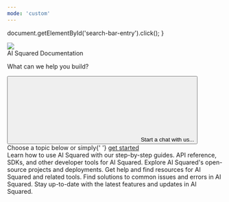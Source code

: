 ```yaml
---
mode: 'custom'
---
```


  document.getElementById('search-bar-entry').click();
}

<div
  className="relative w-full flex items-center justify-center"
  style={{ height: '31.25rem', backgroundColor: '#1F1F33', overflow: 'hidden' }}
>
  <div style={{ flex: 'none' }}>
    <img
      className="pointer-events-none"
      src="/images/aisquared_banner.png"
    />
  </div>
  <div style={{ position: 'absolute', textAlign: 'center' }}>
    <div
      style={{
        color: 'white',
        fontWeight: '400',
        fontSize: '48px',
        margin: '0',
      }}
    >
      AI Squared Documentation
    </div>
    <p
      style={{
        color: 'white',
        fontWeight: '400',
        fontSize: '20px',
        opacity: '0.7',
      }}
    >
      What can we help you build?
    </p>
    <button
      type="button"
      className="mx-auto w-full flex items-center text-sm leading-6 shadow-sm text-gray-400 bg-white ring-1 ring-gray-400/20 focus:outline-primary"
      id="home-search-entry"
      style={{
        maxWidth: '24rem',
        borderRadius: '4px',
        marginTop: '3rem',
        paddingLeft: '0.75rem',
        paddingRight: '0.75rem',
        paddingTop: '0.75rem',
        paddingBottom: '0.75rem',
      }}
      onClick={openSearch}
    >
      <svg
        className="h-4 w-4 ml-1.5 mr-3 flex-none bg-gray-500 hover:bg-gray-600 dark:bg-white/50 dark:hover:bg-white/70"
        style={{
          maskImage:
            'url("https://mintlify.b-cdn.net/v6.5.1/solid/magnifying-glass.svg")',
          maskRepeat: 'no-repeat',
          maskPosition: 'center center',
        }}
      />
      Start a chat with us...
    </button>
  </div>
</div>

<div style={{marginTop: '6rem', marginBottom: '8rem', maxWidth: '70rem', marginLeft: 'auto',
    marginRight: 'auto', paddingLeft: '1.25rem',
    paddingRight: '1.25rem' }}>

<div
  style={{
    textAlign: 'center',
    fontSize: '24px',
    fontWeight: '600',
    color: '#121142',
    marginBottom: '3rem',
  }}
>
  Choose a topic below or simply{' '}
  <a href="https://app.squared.ai" className="text-primary underline" style={{textUnderlineOffset: "5px"}}>get started</a>
</div>

<CardGroup cols={3}>
  <Card title="Guides" icon="book-open" href="/guides">
    Learn how to use AI Squared with our step-by-step guides.
  </Card>
  <Card title="Developer Tools" icon="code-simple" href="/api-reference">
    API reference, SDKs, and other developer tools for AI Squared.
  </Card>
  <Card title="Open Source" icon="github" iconType="solid" href="/open-source">
    Explore AI Squared's open-source projects and deployments.
  </Card>
  <Card title="Help & Resources" icon="link-simple" href="/help-and-resources">
    Get help and find resources for AI Squared and related tools. 
  </Card>
  <Card title="Troubleshooting" icon="bug" href="/troubleshooting">
    Find solutions to common issues and errors in AI Squared.
  </Card>
  <Card title="Releases" icon="party-horn" href="/release-notes">
    Stay up-to-date with the latest features and updates in AI Squared.
  </Card>
</CardGroup>

</div>